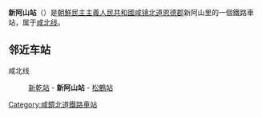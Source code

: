 {{unreferenced|time=2015-02-02T03:21:00+00:00}}
{{朝鮮半島車站資訊
|公司色 = blue
|文字色 = 
|站名 = 新阿山站
|圖片 = 
|pxl = 
|圖片說明 =
|前一站 = [[新乾站_(咸鏡北道)|新乾]]
|前一站距離 = 10.6
|後一站距離 = 7.3
|後一站 = [[松鶴站_(咸鏡北道)|松鶴]]
|所屬路線 = [[咸北线|咸北线]]
|距離 = 244.9
|起點站 = [[青岩站|青岩]]
|諺文 = 신아산역
|朝鮮漢字 = 新阿山驛
|文觀部式 = Sinasan-yeok
|馬-賴式 = Sinasan-yŏk
|副站名 = 
|車站編號 = 
|停站路線數 = 2
|所屬公司 = [[朝鮮民主主義人民共和國鐵道省|朝鮮民主主義人民共和國鐵道省]]
|所在地 =[[咸镜北道|咸镜北道]][[恩德郡|恩德郡]]新阿山里
|車站構造 = 地面车站
|月台配置 = 
|啟用年月日 =
|廢站年月日 = 
|上下車人次 = 
|統計年度 = 
|轉車 = 
|備註 = 
|全寬備註 = 
}}

'''新阿山站'''（{{lang-ko|신아산역}}）是[[朝鮮民主主義人民共和國|朝鮮民主主義人民共和國]][[咸镜北道|咸镜北道]][[恩德郡|恩德郡]]新阿山里的一個鐵路車站，属于[[咸北线|咸北线]]。

==邻近车站==
咸北线
:[[新乾站_(咸鏡北道)|新乾站]] - '''新阿山站''' - [[松鶴站_(咸鏡北道)|松鶴站]]

{{朝鲜铁路小作品}}

{{咸北线}}

[[Category:咸鏡北道鐵路車站|Category:咸鏡北道鐵路車站]]